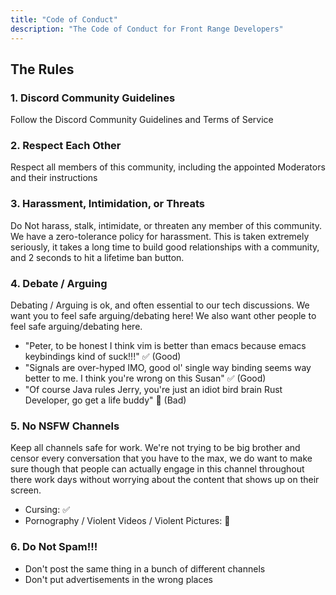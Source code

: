 ```yaml
---
title: "Code of Conduct"
description: "The Code of Conduct for Front Range Developers"
---
```


## The Rules

### 1. Discord Community Guidelines

Follow the Discord Community Guidelines and Terms of Service

### 2. Respect Each Other

Respect all members of this community, including the appointed Moderators and their instructions

### 3. Harassment, Intimidation, or Threats

Do Not harass, stalk, intimidate, or threaten any member of this community. We have a zero-tolerance policy for harassment. This is taken extremely seriously, it takes a long time to build good relationships with a community, and 2 seconds to hit a lifetime ban button.

### 4. Debate / Arguing

Debating / Arguing is ok, and often essential to our tech discussions. We want you to feel safe arguing/debating here! We also want other people to feel safe arguing/debating here.

- "Peter, to be honest I think vim is better than emacs because emacs keybindings kind of suck!!!" ✅ (Good)
- "Signals are over-hyped IMO, good ol' single way binding seems way better to me. I think you're wrong on this Susan" ✅ (Good)
- "Of course Java rules Jerry, you're just an idiot bird brain Rust Developer, go get a life buddy" 🔴 (Bad)

### 5. No NSFW Channels

Keep all channels safe for work. We're not trying to be big brother and censor every conversation that you have to the max, we do want to make sure though that people can actually engage in this channel throughout there work days without worrying about the content that shows up on their screen.

- Cursing: ✅
- Pornography / Violent Videos / Violent Pictures: 🔴

### 6. Do Not Spam!!!

- Don't post the same thing in a bunch of different channels
- Don't put advertisements in the wrong places
